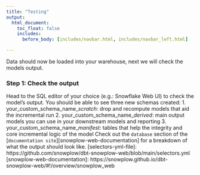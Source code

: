 ```yaml
---
title: "Testing"
output:
  html_document:
    toc_float: false
    includes:
      before_body: [includes/navbar.html, includes/navbar_left.html]

---
```


Data should now be loaded into your warehouse, next we will check the models output.

### **Step 1:** Check the output
Head to the SQL editor of your choice (e.g.: Snowflake Web UI) to check the model's output. You should be able to see three new schemas created:
1. your_custom_schema_name_*scratch*: drop and recompute models that aid the incremental run
2. your_custom_schema_name_*derived*: main output models you can use in your downstream models and reporting
3. your_custom_schema_name_*manifest*: tables that help the integrity and core incremental logic of the model
Check out the `database` section of the [`documentation site`][snowplow-web-documentation] for a breakdown of what the output should look like.
[selectors-yml-file]: https://github.com/snowplow/dbt-snowplow-web/blob/main/selectors.yml
[snowplow-web-documentation]: https://snowplow.github.io/dbt-snowplow-web/#!/overview/snowplow_web


